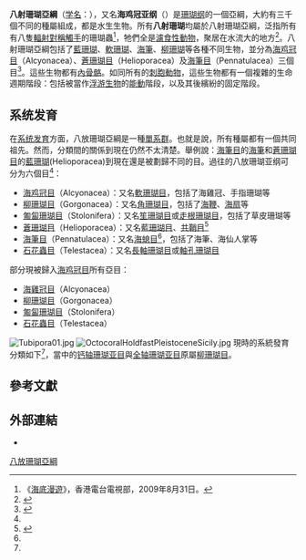 {{Automatic taxobox
| fossil_range = {{fossil range|奥陶纪|现代|ref=<ref>{{cite journal |last1=Bergström |first1=Stig M.|last2=Bergström |first2=Jan |last3=Kumpulainen |first3=Risto|last4=Ormö |first4=Jens|last5=Sturkell |first5=Erik |date=2007 |title=Maurits Lindström – A renaissance geoscientist |journal=[[GFF_(journal)|GFF]] |volume=129 |issue=2 |pages=65–70 |doi=10.1080/11035890701292065 }}</ref>}}
| taxon = Octocorallia
| image = Pink soft coral Nick Hobgood.jpg
| image_caption =  ''Dendronephtya klunzingeri''
| authority = Haeckel, 1866
}}

'''八射珊瑚亞綱'''（[[学名|学名]]：{{lang|la|Octocorallia}}），又名'''海鸡冠亚纲'''（{{lang|la|Alcyonaria}}）是[[珊瑚纲|珊瑚纲]]的一個亞綱，大約有三千個不同的種屬組成，都是水生生物。所有'''八射珊瑚'''均屬於八射珊瑚亞綱，泛指所有有八隻[[輻射對稱|輻射對稱]][[觸手|觸手]]的珊瑚蟲<ref>《[[海底漫遊|海底漫遊]]》，香港電台電視部，2009年8月31日。</ref>，牠們全是[[濾食性動物|濾食性動物]]，聚居在水流大的地方<ref name=afcd>{{cite web|url=http://www.afcd.gov.hk/tc_chi/conservation/con_mar/con_mar_cor/con_mar_cor_intro/con_mar_cor_intro4.html|title=簡介：什麼是八放珊瑚？|publisher=[[漁農自然護理署|漁農自然護理署]]|accessdate=2009-09-01|archive-date=2018-10-09|archive-url=https://web.archive.org/web/20181009221344/http://www.afcd.gov.hk/tc_chi/conservation/con_mar/con_mar_cor/con_mar_cor_intro/con_mar_cor_intro4.html|dead-url=no}}</ref>。八射珊瑚亞綱包括了[[藍珊瑚|藍珊瑚]]、[[軟珊瑚|軟珊瑚]]、[[海筆|海筆]]、[[柳珊瑚|柳珊瑚]]等各種不同生物，並分為[[海鸡冠目|海鸡冠目]]（Alcyonacea）、[[蒼珊瑚目|蒼珊瑚目]]（Helioporacea）及[[海筆目|海筆目]]（Pennatulacea）三個目<ref name="Daly2007">{{cite journal
|last=Daly
|first=M.
|coauthors=Brugler, M.P., Cartwright, P., Collins, A.G., Dawson, M.N., Fautin, D.G., France, S.C., McFadden, C.S., Opresko, D.M., Rogriguez, E., Romano, S.L. & Stake, J.L.
|date=2007-07-21
|title=The phylum Cnidaria: A review of phylogenetic patterns and diversity 300 years after Linnaeus
|journal=Zootaxa
|volume=1668
|pages=1-766
|issn=1175-5326
|url=http://www.nhm.ku.edu/inverts/pdf/daly%20et%20al%20Zootaxa.pdf
|deadurl=yes
|archiveurl=https://web.archive.org/web/20100611123749/http://www.nhm.ku.edu/inverts/pdf/daly%20et%20al%20Zootaxa.pdf
|archivedate=2010-06-11
|access-date=2009-08-31
}}</ref>。這些生物都有[[內骨骼|內骨骼]]。如同所有的[[刺胞動物|刺胞動物]]，這些生物都有一個複雜的生命週期階段：包括被當作[[浮游生物|浮游生物]]的[[能動性|能動]]階段，以及其後繽紛的固定階段。

== 系统发育 ==
在[[系统发育|系统发育]]方面，八放珊瑚亞綱是一種[[單系群|單系群]]。也就是說，所有種屬都有一個共同祖先。然而，分類間的關係到現在仍然不太清楚。舉例說：[[海筆目|海筆目]]的[[海筆|海筆]]和[[蒼珊瑚目|蒼珊瑚目]]的[[藍珊瑚|藍珊瑚]](Helioporacea)到現在還是被劃歸不同的目。過往的八放珊瑚亚纲可分为六個目<ref name=afcd />：
*[[海鸡冠目|海鸡冠目]]（Alcyonacea）：又名[[軟珊瑚目|軟珊瑚目]]，包括了海雞冠、手指珊瑚等
*[[柳珊瑚目|柳珊瑚目]]（Gorgonacea）：又名[[角珊瑚目|角珊瑚目]]，包括了[[海鞭|海鞭]]、[[海扇|海扇]]等
*[[匍匐珊瑚目|匍匐珊瑚目]]（Stolonifera）：又名[[笙珊瑚目|笙珊瑚目]]或[[走根珊瑚目|走根珊瑚目]]，包括了草皮珊瑚等
*[[蒼珊瑚目|蒼珊瑚目]]（Helioporacea）：又名[[藍珊瑚目|藍珊瑚目]]、[[共鞘目|共鞘目]]<ref name=him-myreef>{{cite web|url=http://him-myreef.blogspot.com/2009/01/blog-post_16.html|title=珊瑚的種類|date=2009-01-16|accessdate=2009-09-01|archive-date=2018-10-17|archive-url=https://web.archive.org/web/20181017005803/http://him-myreef.blogspot.com/2009/01/blog-post_16.html|dead-url=no}}</ref>
*[[海筆目|海筆目]]（Pennatulacea）：又名[[海螅目|海螅目]]<ref name=him-myreef />，包括了海筆、海仙人掌等
*[[石花蟲目|石花蟲目]]（Telestacea）：又名[[長軸珊瑚目|長軸珊瑚目]]或[[軸孔珊瑚目|軸孔珊瑚目]]

部分現被歸入[[海鸡冠目|海鸡冠目]]所有亞目：
* [[海雞冠目|海雞冠目]]（Alcyonacea）
* [[柳珊瑚目|柳珊瑚目]]（Gorgonacea）
* [[匍匐珊瑚目|匍匐珊瑚目]]（Stolonifera）
* [[石花蟲目|石花蟲目]]（Telestacea）

[[Image:Tubipora01.jpg|thumb]]
[[Image:OctocoralHoldfastPleistoceneSicily.jpg|thumb]]
現時的系統發育分類如下<ref name="Daly2007" />，當中的[[钙轴珊瑚亚目|钙轴珊瑚亚目]]與[[全轴珊瑚亚目|全轴珊瑚亚目]]原屬[[柳珊瑚目|柳珊瑚目]]。
{{clade| style=font-size:85%;line-height:75%
|label1= 八放珊瑚亞綱（Octocorallia） 
|1={{clade
    |label1= [[海鸡冠目|海鸡冠目]]（Alcyonacea） 
    |1={{clade
        |1=[[钙轴珊瑚亚目|钙轴珊瑚亚目]]（Calcaxonia）
        |2=[[全轴珊瑚亚目|全轴珊瑚亚目]]（Holaxonia）
        |3={{clade
            |1=[[海雞冠亞目|海雞冠亞目]]（Alcyoniina）
            |2=[[原海雞冠亞目|原海雞冠亞目]]（Protoalcyonaria）
            |3=[[骨轴珊瑚亚目|骨轴珊瑚亚目]]（Scleraxonia）
            |4=[[匍匐珊瑚亞目|匍匐珊瑚亞目]]（Stolonifera）
            }}
        }}
    |2=[[蒼珊瑚目|蒼珊瑚目]] (Helioporacea)
    |3=[[海筆目|海筆目]] (Pennatulacea)
    }}
}}

== 參考文獻 ==
{{reflist}}

== 外部連結 ==
* {{ITIS|ID=52004|taxon=Octocorallia}}
{{Taxonbar|from=Q132680}}

[[Category:八放珊瑚亞綱|]]